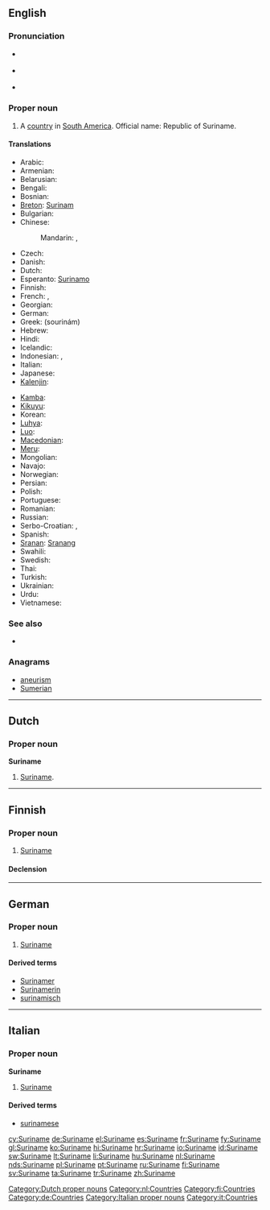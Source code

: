 ==English==
{{wikipedia}}

===Pronunciation===
* {{a|UK}} {{IPA|/ˌsʊə.ɹɪˈnæm/|/ˌsjʊə.ɹɪˈnæm/|/ˈsʊə.ɹɪ.næm/}}
* {{a|US}} {{IPA|/ˌsʊɹ.ɪˈnɑm/|/ˈsʊɹ.ɪ.nɑm/|/ˈsʊɹ.ɪ.næm/}}
* {{audio|en-us-Suriname.ogg|Audio (US)}}

===Proper noun===
{{en-proper noun}}

# A [[country]] in [[South America]]. Official name: Republic of Suriname.

====Translations====
{{trans-top|country}}
* Arabic: {{t|ar|سورينام|m|tr=surinaam}}
* Armenian: {{t-|hy|Սուրինամ|tr=Surinam}}
* Belarusian: {{t|be|Сурынам|m|tr=Surynám|xs=Belarusian}}
* Bengali: {{t|bn|সুরিনাম|sc=Beng|xs=Bengali}}
* Bosnian: {{t-|bs|Surinam|m}}
* [[Breton]]: [[Surinam]]
* Bulgarian: {{t-|bg|Суринам|m|tr=Surinám}}
* Chinese:
*: Mandarin: {{t-|cmn|蘇里南|sc=Hani}},  {{t-|cmn|苏里南|tr=Sūlǐnán|sc=Hani}}
* Czech: {{t-|cs|Surinam|m}}
* Danish: {{t-|da|Surinam}}
* Dutch: {{t+|nl|Suriname}}
* Esperanto: [[Surinamo]]
* Finnish: {{t+|fi|Suriname}}
* French: {{t+|fr|Surinam|m}}, {{t+|fr|Suriname|m}}
* Georgian: {{t|ka|სურინამი|tr=surinami|sc=Geor|xs=Georgian}}
* German: {{t+|de|Surinam}}
* Greek: {{t|el|Σουρινάμ|n}} (sourinám)
* Hebrew: {{t|he|סורינאם}}
* Hindi: {{t|hi|सूरीनाम|tr=sūrīnām|xs=Hindi}}
* Icelandic: {{t+|is|Súrínam|n}}
* Indonesian: {{t+|id|Suriname|xs=Indonesian}}, {{t-|id|Surinam|xs=Indonesian}}
* Italian: {{t-|it|Suriname}}
* Japanese: {{t+|ja|スリナム|tr=Surinamu}}
* [[Kalenjin]]: {{tø|kln|Surinam}}
{{trans-mid}}
* [[Kamba]]: {{tø|kam|Surinamu}}
* [[Kikuyu]]: {{tø|ki|Surinamu}}
* Korean: {{t+|ko|수리남|tr=Surinam|sc=Hang}}
* [[Luhya]]: {{tø|luy|Surinamu}}
* [[Luo]]: {{tø|luo|Surinam}}
* [[Macedonian]]: {{t-|mk|Суринам|m|tr=Súrinam}}
* [[Meru]]: {{tø|mer|Surinamu}}
* Mongolian: {{t-|mn|Суринам|tr=Surinám|sc=Cyrl|xs=Mongolian}}
* Navajo: {{tø|nv|Sówinam}}
* Norwegian: {{t-|no|Surinam}}
* Persian: {{t|fa|سورینام|xs=Persian|tr=surinâm}}
* Polish: {{t+|pl|Surinam}}
* Portuguese: {{t+|pt|Suriname}}
* Romanian: {{t-|ro|Surinam|n}}
* Russian: {{t+|ru|Суринам|m|tr=Surinám}}
* Serbo-Croatian: {{t|sh|Суринам|m|sc=Cyrl|xs=Serbo-Croatian}},  {{t|sh|Surinam|m|xs=Serbo-Croatian}}
* Spanish: {{t+|es|Surinam}}
* [[Sranan]]: [[Sranang]]
* Swahili: {{t+|sw|Surinamu|xs=Swahili}}
* Swedish: {{t+|sv|Surinam}}
* Thai: {{t|th|ซูรินาเม|tr=sūrināme}}
* Turkish: {{t+|tr|Surinam}}
* Ukrainian: {{t+|uk|Суринам|m|tr=Surynám|xs=Ukrainian}}
* Urdu: {{t|ur|سرینام|xs=Urdu}}
* Vietnamese: {{t-|vi|Suriname|xs=Vietnamese}}
{{trans-bottom}}

===See also===
* {{list|en|countries of South America}}

===Anagrams===
* [[aneurism#English|aneurism]]
* [[Sumerian#English|Sumerian]]

----

==Dutch==
{{wikipedia|lang=nl}}

===Proper noun===
'''Suriname''' {{n}}

# [[#English|Suriname]].

[[Category:Dutch proper nouns]]
[[Category:nl:Countries]]

----

==Finnish==
{{wikipedia|lang=fi}}

===Proper noun===
{{fi-proper noun}}

# [[#English|Suriname]]

====Declension====
{{fi-decl-nalle|Surinam|nopl=1}}

[[Category:fi:Countries]]

----

==German==
{{wikipedia|lang=de}}

===Proper noun===
{{head|de|proper noun|g=n}}

# [[#English|Suriname]]

====Derived terms====
* [[Surinamer]]
* [[Surinamerin]]
* [[surinamisch]]

[[Category:de:Countries]]

----

==Italian==
{{wikipedia|lang=it}}

===Proper noun===
'''Suriname''' {{m}}

# [[#English|Suriname]]

====Derived terms====
* [[surinamese]]

[[Category:Italian proper nouns]]
[[Category:it:Countries]]

[[cy:Suriname]]
[[de:Suriname]]
[[el:Suriname]]
[[es:Suriname]]
[[fr:Suriname]]
[[fy:Suriname]]
[[gl:Suriname]]
[[ko:Suriname]]
[[hi:Suriname]]
[[hr:Suriname]]
[[io:Suriname]]
[[id:Suriname]]
[[sw:Suriname]]
[[lt:Suriname]]
[[li:Suriname]]
[[hu:Suriname]]
[[nl:Suriname]]
[[nds:Suriname]]
[[pl:Suriname]]
[[pt:Suriname]]
[[ru:Suriname]]
[[fi:Suriname]]
[[sv:Suriname]]
[[ta:Suriname]]
[[tr:Suriname]]
[[zh:Suriname]]